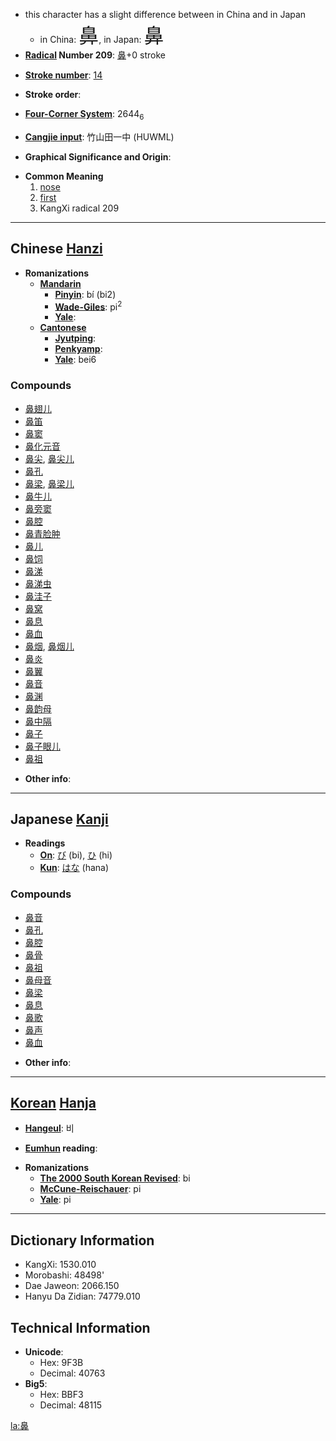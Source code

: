 *this character has a slight difference between in China and in Japan
**in China: <font size="6"><font lang="zh">鼻</font></font>, in Japan: <font size="6"><font lang="ja">鼻</font></font>
* '''[[Wiktionary:Chinese radical index| Radical]] Number 209''': [[Wiktionary:Chinese radical index 鼻|鼻]]+0 stroke

* '''[[Wiktionary:Chinese total strokes index|Stroke number]]''': [[Wiktionary:Chinese total strokes index 14|14]]

* '''Stroke order''': 

* '''[[Wiktionary:Chinese four corner index|Four-Corner System]]''': 2644<sub>6</sub>

* '''[[Wiktionary:Chinese Cangjie index|Cangjie input]]''': 竹山田一中 (HUWML)

* '''Graphical Significance and Origin''': 

* '''Common Meaning'''
*# [[nose]]
*# [[first]]
*# KangXi radical 209

----

== Chinese [[Hanzi]] ==

* '''Romanizations'''
** '''[[Mandarin]]'''
*** '''[[Pinyin]]''': bí (bi2)
*** '''[[Wade-Giles]]''': pi<sup>2</sup>
*** '''[[Yale]]''': 
** '''[[Cantonese]]'''
*** '''[[Jyutping]]''':
*** '''[[Penkyamp]]''': 
*** '''[[Yale]]''': bei6

===Compounds===
*[[鼻翅儿]]
*[[鼻笛]]
*[[鼻窦]]
*[[鼻化元音]]
*[[鼻尖]], [[鼻尖儿]]
*[[鼻孔]]
*[[鼻梁]], [[鼻梁儿]]
*[[鼻牛儿]]
*[[鼻旁窦]]
*[[鼻腔]]
*[[鼻青脸肿]]
*[[鼻儿]]
*[[鼻饲]]
*[[鼻涕]]
*[[鼻涕虫]]
*[[鼻洼子]]
*[[鼻窝]]
*[[鼻息]]
*[[鼻血]]
*[[鼻烟]], [[鼻烟儿]]
*[[鼻炎]]
*[[鼻翼]]
*[[鼻音]]
*[[鼻渊]]
*[[鼻韵母]]
*[[鼻中隔]]
*[[鼻子]]
*[[鼻子眼儿]]
*[[鼻祖]]

* '''Other info''': 

----

== Japanese [[Kanji]] ==

* '''Readings'''
** '''[[On]]''': [[び]] (bi), [[ひ]] (hi)
** '''[[Kun]]''': [[はな]] (hana)

===Compounds===
*[[鼻音]]
*[[鼻孔]]
*[[鼻腔]]
*[[鼻骨]]
*[[鼻祖]]
*[[鼻母音]]
*[[鼻梁]]
*[[鼻息]]
*[[鼻歌]]
*[[鼻声]]
*[[鼻血]]

* '''Other info''':  

----

== [[Korean]] [[Hanja]] ==

* '''[[Hangeul]]''': 비

* '''[[Eumhun]] reading''': 

* '''Romanizations'''
** '''[[The 2000 South Korean Revised Romanization|The 2000 South Korean Revised]]''': bi
** '''[[McCune-Reischauer]]''': pi
** '''[[Yale]]''': pi

----

== Dictionary Information ==

* KangXi: 1530.010
* Morobashi: 48498'
* Dae Jaweon: 2066.150
* Hanyu Da Zidian: 74779.010

== Technical Information ==

* '''Unicode''':
** Hex: 9F3B
** Decimal: 40763
* '''Big5''':
** Hex: BBF3
** Decimal: 48115

[[la:鼻]]